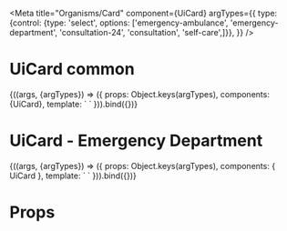 
<Meta
  title="Organisms/Card"
  component={UiCard}
  argTypes={{
    type: {control: {type: 'select', options: ['emergency-ambulance', 'emergency-department', 'consultation-24', 'consultation', 'self-care',]}},
  }}
/>

# UiCard common

<Canvas>
  <Story
    name="Common"
  >
    {((args, {argTypes}) => ({
      props: Object.keys(argTypes),
      components: {UiCard},
      template: `
      <UiCard
        :type="type"
        subtitle="Recommendation"
        title="Call an ambulance"
        description="Your symptoms may require prompt medical evaluation. If your symptoms suddenly get worse, go to the nearest emergency department."
      >
      </UiCard>`
    })).bind({})}
  </Story>
</Canvas>

<ArgsTable story='Common' />

# UiCard - Emergency Department

<Canvas>
  <Story
    name="Emergency Department"
    args={{
      type: 'emergency-department',
      symptomsHeader: 'Alarming symptoms:',
      symptoms: ['Vomiting', 'Abdominal pain, lasting 2 to 7 days']
    }}
  >
    {((args, {argTypes}) => ({
      props: Object.keys(argTypes),
      components: { UiCard },
      template: `
      <UiCard
        :type="type"
        subtitle="Recommendation"
        title="Go to the nearest emergency department"
        description="Your symptoms are worrisome and you may require urgent care. If you can’t get to an emergency department, please call an ambulance."
        :symptomsHeader="symptomsHeader"
        :symptoms="symptoms"
        >
      </UiCard>`
    })).bind({})}
  </Story>
</Canvas>

<ArgsTable story='Emergency Department' />

# Props

<Props of={UiCard} />
